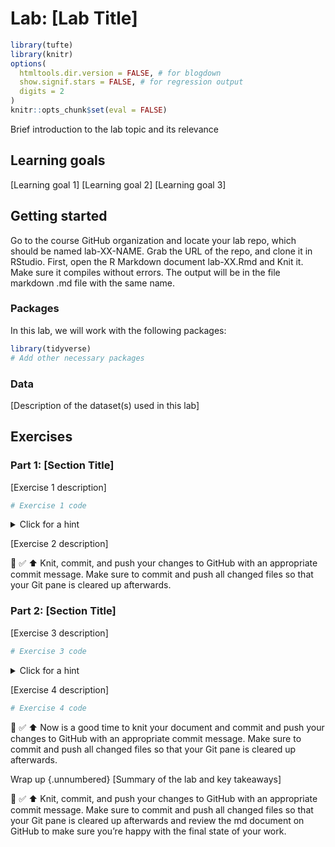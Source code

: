 # Lab: [Lab Title] {#labXX}

```r
library(tufte)
library(knitr)
options(
  htmltools.dir.version = FALSE, # for blogdown
  show.signif.stars = FALSE, # for regression output
  digits = 2
)
knitr::opts_chunk$set(eval = FALSE)
```

Brief introduction to the lab topic and its relevance

## Learning goals {.unnumbered}

[Learning goal 1]
[Learning goal 2]
[Learning goal 3]

## Getting started {.unnumbered}
Go to the course GitHub organization and locate your lab repo, which should be named lab-XX-NAME. Grab the URL of the repo, and clone it in RStudio. First, open the R Markdown document lab-XX.Rmd and Knit it. Make sure it compiles without errors. The output will be in the file markdown .md file with the same name.

### Packages {.unnumbered}
In this lab, we will work with the following packages:

```r
library(tidyverse)
# Add other necessary packages
```

### Data {.unnumbered}

[Description of the dataset(s) used in this lab]

## Exercises {.unnumbered}

### Part 1: [Section Title] {.unnumbered}

[Exercise 1 description]

```r
# Exercise 1 code
```

<details>
  <summary>Click for a hint</summary>
  [Hint content]
</details>

[Exercise 2 description]

🧶 ✅ ⬆️ Knit, commit, and push your changes to GitHub with an appropriate commit message. Make sure to commit and push all changed files so that your Git pane is cleared up afterwards.

### Part 2: [Section Title] {.unnumbered}

[Exercise 3 description]

```r
# Exercise 3 code
```

<details>
  <summary>Click for a hint</summary>
  [Hint content]
  
</details>


[Exercise 4 description]

```r
# Exercise 4 code
```   


🧶 ✅ ⬆️ Now is a good time to knit your document and commit and push your changes to GitHub with an appropriate commit message. Make sure to commit and push all changed files so that your Git pane is cleared up afterwards.

Wrap up {.unnumbered}
[Summary of the lab and key takeaways]

🧶 ✅ ⬆️ Knit, commit, and push your changes to GitHub with an appropriate commit message. Make sure to commit and push all changed files so that your Git pane is cleared up afterwards and review the md document on GitHub to make sure you're happy with the final state of your work.
